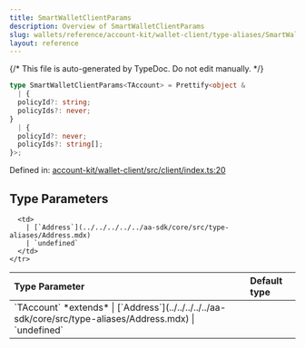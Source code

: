 ```yaml
---
title: SmartWalletClientParams
description: Overview of SmartWalletClientParams
slug: wallets/reference/account-kit/wallet-client/type-aliases/SmartWalletClientParams
layout: reference
---
```


{/* This file is auto-generated by TypeDoc. Do not edit manually. */}

```ts
type SmartWalletClientParams<TAccount> = Prettify<object &
  | {
  policyId?: string;
  policyIds?: never;
}
  | {
  policyId?: never;
  policyIds?: string[];
}>;
```

Defined in: [account-kit/wallet-client/src/client/index.ts:20](https://github.com/alchemyplatform/aa-sdk/blob/ad165355d980f9a16dd388088895bfc851df8656/account-kit/wallet-client/src/client/index.ts#L20)

## Type Parameters

<table>
  <thead>
    <tr>
      <th align="left">Type Parameter</th>
      <th align="left">Default type</th>
    </tr>
  </thead>

  <tbody>
    <tr>
      <td>
        `TAccount` *extends*
        | [`Address`](../../../../../aa-sdk/core/src/type-aliases/Address.mdx)
        | `undefined`
      </td>

      <td>
        | [`Address`](../../../../../aa-sdk/core/src/type-aliases/Address.mdx)
        | `undefined`
      </td>
    </tr>

  </tbody>
</table>
